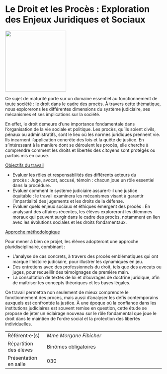 # Le Droit et les Procès : Exploration des Enjeux Juridiques et Sociaux

::: {.center data-latex=""}
![](images/le-droit-et-les-proces-exploration-des-enjeux-ju.png){height=14em}
:::

Ce sujet de maturité porte sur un domaine essentiel au fonctionnement de
toute société : le droit dans le cadre des procès. À travers cette
thématique, nous explorerons les différentes dimensions du système
judiciaire, ses mécanismes et ses implications sur la société.

En effet, le droit demeure d'une importance fondamentale dans
l'organisation de la vie sociale et politique. Les procès, qu'ils
soient civils, pénaux ou administratifs, sont le lieu où les normes
juridiques prennent vie. Ils incarnent l'application concrète des lois
et la quête de justice. En s'intéressant à la manière dont se déroulent
les procès, elle cherche à comprendre comment les droits et libertés des
citoyens sont protégés ou parfois mis en cause.

[Objectifs du travail]{.underline}

-   Evaluer les rôles et responsabilités des différents acteurs du
    procès : Juge, avocat, accusé, témoin : chacun joue un rôle
    essentiel dans la procédure.
-   Evaluer comment le système judiciaire assure-t-il une justice
    équitable : le travail examinera les mécanismes visant à garantir
    l'impartialité des jugements et les droits de la défense.
-   Evaluer quels enjeux sociaux et éthiques émergent des procès : En
    analysant des affaires récentes, les élèves exploreront les dilemmes
    moraux qui peuvent surgir dans le cadre des procès, notamment en
    lien avec les évolutions sociales et les droits fondamentaux.

\clearpage

[Approche méthodologique]{.underline}

Pour mener à bien ce projet, les élèves adopteront une approche
pluridisciplinaire, combinant : 

-   L'analyse de cas concrets, à travers des procès emblématiques qui
    ont marqué l'histoire judiciaire, pour illustrer les dynamiques en
    jeu.
-   Des entretiens avec des professionnels du droit, tels que des
    avocats ou juges, pour recueillir des témoignages de première main.
-   La consultation de textes de loi et d'ouvrages de doctrine
    juridique, afin de maîtriser les concepts théoriques et les bases
    légales.

Ce travail permettra non seulement de mieux comprendre le fonctionnement
des procès, mais aussi d'analyser les défis contemporains auxquels est
confrontée la justice. À une époque où la confiance dans les
institutions judiciaires est souvent remise en question, cette étude se
propose de jeter un éclairage nouveau sur le rôle fondamental que joue
le droit dans le maintien de l'ordre social et la protection des
libertés individuelles.

::: {.small data-latex=""}
|                        |                                            |
| :------------- | :----------------------------------------- |
| Référent·e·(s)         | _Mme Morgane Fibicher_                              |
| Répartition des élèves | Binômes obligatoires                                |
| Présentation en salle  | 030                                  |
:::